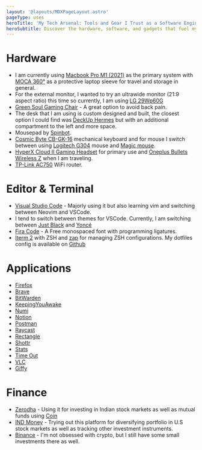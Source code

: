 ```yaml
---
layout: '@layouts/MDXPageLayout.astro'
pageType: uses
heroTitle: 'My Tech Arsenal: Tools and Gear I Trust as a Software Engineer'
heroSubtitle: Discover the hardware, software, and gadgets that fuel my productivity and enable me to craft remarkable digital experiences
---
```


# Hardware

- I am currently using [Macbook Pro M1 (2021)](https://www.amazon.in/Apple-MacBook-14-inch-8%E2%80%91core-14%E2%80%91core/dp/B09JR8TX74?crid=2O41M56P02L5N&keywords=macbook+pro+m1+2021+14+inch&qid=1656856669&sprefix=macbook+pro+m1+2021%2Caps%2C448&sr=8-3&linkCode=ll1&tag=akashrajpuroh-21&linkId=10f864f6015eabeb3995bf9dae4fe1a3&language=en_IN&ref_=as_li_ss_tl) as the primary system with [MOCA 360°](https://www.amazon.in/gp/product/B08MLLP4VW?ie=UTF8&psc=1&linkCode=ll1&tag=akashrajpuroh-21&linkId=5617e6ac33f9a08751b539d64bb3eed5&language=en_IN&ref_=as_li_ss_tl) as a protective laptop sleeve for travel and storage in general.
- For the external monitor, I wanted to try an ultrawide monitor (21:9 aspect ratio) this time so currently, I am using [LG 29Wp60G](https://www.amazon.in/gp/product/B09GWBW4RK?ie=UTF8&psc=1&linkCode=ll1&tag=akashrajpuroh-21&linkId=84e88d3542d126d8315328a68ca57226&language=en_IN&ref_=as_li_ss_tl)
- [Green Soul Gaming Chair](https://www.amazon.in/Green-Soul-Monster-Ultimate-Multi-Functional/dp/B085NPCMQB?keywords=green%2Bsoul%2Bchair&qid=1656858323&sprefix=green%2Bsoul%2Caps%2C525&sr=8-8&th=1&linkCode=ll1&tag=akashrajpuroh-21&linkId=a32b766ea520313f51c07145a820ca52&language=en_IN&ref_=as_li_ss_tl) - A great option to avoid back pain.
- The desk that I am using is custom designed and built, the closest option I could find was [DeckUp Hermes](https://www.amazon.in/DeckUp-Hermes-Engineered-Computer-Office/dp/B09Y3KTC3Z?crid=21D2HSTHVMW5B&keywords=office%2Bdesk&qid=1656858658&refinements=p_72%3A1318476031&rnid=1318475031&smid=A18F12GAW5VPFV&sprefix=office%2Bdesk%2Caps%2C195&sr=8-6&th=1&linkCode=ll1&tag=akashrajpuroh-21&linkId=113f2257c1681245babd0e4517c39703&language=en_IN&ref_=as_li_ss_tl) but with an additional compartment to the left and more space.
- Mousepad by [Spinbot](https://www.amazon.in/SpinBot-Extended-900mmx400mmx5mm-Control-Gaming/dp/B09LHXY5WP?crid=310JQQYZ9ND6H&keywords=mouse+pad+spinbot&qid=1656858852&sprefix=mousepad+spinbot%2Caps%2C198&sr=8-2&linkCode=ll1&tag=akashrajpuroh-21&linkId=488c1603c8f7f082c5624c0438a9e1cb&language=en_IN&ref_=as_li_ss_tl).
- [Cosmic Byte CB-GK-16](https://www.amazon.in/Cosmic-Byte-CB-GK-16-Ten-Keyless-Mechanical/dp/B08G1QVK9D?keywords=mechanical+keyboard+cosmic+byte&qid=1656858953&refinements=p_72%3A1318476031&rnid=1318475031&sprefix=mechanical+keyboard+cosmic%2Caps%2C196&sr=8-3&linkCode=ll1&tag=akashrajpuroh-21&linkId=59fdf305ca4c2e0c75169982c29824ad&language=en_IN&ref_=as_li_ss_tl) mechanical keyboard and for mouse I switch between using [Logitech G304](https://www.amazon.in/Logitech-Lightspeed-Wireless-Gaming-Mouse/dp/B07G98H6PM?crid=4661UD5EU6NX&keywords=gaming+mouse&qid=1656859009&refinements=p_72%3A1318476031&rnid=1318475031&sprefix=gaming+mous%2Caps%2C210&sr=8-14&linkCode=ll1&tag=akashrajpuroh-21&linkId=b8d30c7fb74661c8de7e0f63c53786b6&language=en_IN&ref_=as_li_ss_tl) mouse and [Magic mouse](https://www.amazon.in/Apple-Magic-Mouse-Bluetooth-Enabled-iPadOS/dp/B09BTNQ6MM?crid=1SB29UPRFWPKP&keywords=magic+mouse&qid=1659165032&sprefix=magic+mouse%2Caps%2C195&sr=8-2&linkCode=ll1&tag=akashrajpuroh-21&linkId=c63f7dadb6c2a984322ef39ad0c669f2&language=en_IN&ref_=as_li_ss_tl).
- [HyperX Cloud II Gaming Headset](https://www.amazon.in/HyperX-Cloud-Gaming-Headset-Xbox/dp/B00SAYCVTQ?crid=2LKYFAL9ABEPD&keywords=HyperX+Cloud&qid=1656859363&refinements=p_72%3A1318476031&rnid=1318475031&sprefix=hyperx+cloud%2Caps%2C205&sr=8-7&linkCode=ll1&tag=akashrajpuroh-21&linkId=ab44f9552615633d9494c5d63ab34e90&language=en_IN&ref_=as_li_ss_tl) for primary use and [Oneplus Bullets Wireless Z](https://www.amazon.in/OnePlus-Bullets-Wireless-Bass-Black/dp/B092ZJVB6Z?keywords=oneplus+earphones&qid=1656859431&sprefix=oneplus+ear%2Caps%2C476&sr=8-4&linkCode=ll1&tag=akashrajpuroh-21&linkId=42aa2d430d642d2fbc7f9eec40ee7edf&language=en_IN&ref_=as_li_ss_tl) when I am traveling.
- [TP-Link AC750](https://www.amazon.in/TP-Link-Archer-C20-Wireless-Router/dp/B0759QMF85?crid=3W295IF599W35&keywords=tplink+router&qid=1656859526&sprefix=tplink+router%2Caps%2C212&sr=8-3&linkCode=ll1&tag=akashrajpuroh-21&linkId=5fde7a55b1298a01ca083da49c9c6993&language=en_IN&ref_=as_li_ss_tl) WiFi router.

# Editor & Terminal

- [Visual Studio Code](https://code.visualstudio.com/) - Majorly using it but also learning vim and switching between Neovim and VSCode.
- I tend to switch between themes for VSCode. Currently, I am switching between [Just Black](https://marketplace.visualstudio.com/items?itemName=nur.just-black) and [Yoncé](https://yoncetheme.com/)
- [Fira Code](https://github.com/tonsky/FiraCode) - A Free monospaced font with programming ligatures.
- [Iterm 2](https://iterm2.com/) with ZSH and [zap](https://www.zapzsh.org/) for managing ZSH configurations. My dotfiles config is available on [Github](https://github.com/AkashRajpurohit/dotfiles)

# Applications

- [Firefox](https://firefox.com)
- [Brave](https://brave.com)
- [BitWarden](https://bitwarden.com/)
- [KeepingYouAwake](https://keepingyouawake.app/)
- [Numi](https://numi.app/)
- [Notion](https://notion.so/)
- [Postman](https://postman.com/)
- [Raycast](https://www.raycast.com/)
- [Rectangle](https://rectangleapp.com/)
- [Shottr](https://shottr.cc/)
- [Stats](https://github.com/exelban/stats)
- [Time Out](https://www.dejal.com/timeout/)
- [VLC](https://www.videolan.org/vlc/)
- [Giffy](https://github.com/AkashRajpurohit/giffy/releases/latest)

# Finance

- [Zerodha](https://zerodha.com/?c=WD6655) - Using it for investing in Indian stock markets as well as mutual funds using [Coin](https://coin.zerodha.com/)
- [IND Money](https://indmoney.onelink.me/RmHC/erfykh7f) - Trying out this platform for diversifying portfolio in U.S stock markets as well as tracking other investment instruments.
- [Binance](https://www.binance.me/en/activity/referral-entry/JLMBX?fromActivityPage=true&ref=LIMIT_JLMQ4XLO) - I'm not obsessed with crypto, but I still have some small investments there as well.
